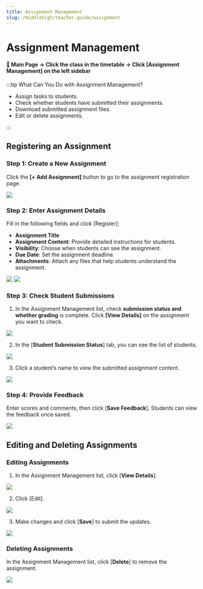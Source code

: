 ```yaml
---
title: Assignment Management
slug: /middlehigh/teacher-guide/assignment
---
```



# Assignment Management

#### 📍 Main Page → Click the class in the timetable → Click [Assignment Management] on the left sidebar

:::tip What Can You Do with Assignment Management?

- Assign tasks to students.
- Check whether students have submitted their assignments.
- Download submitted assignment files.
- Edit or delete assignments.

:::

## Registering an Assignment

### Step 1: Create a New Assignment

Click the **[+ Add Assignment]** button to go to the assignment registration page.

<Image src="/img/en/middlehigh/teacher/44-01.png" size="lg" />

### Step 2: Enter Assignment Details

Fill in the following fields and click [Register]:

- **Assignment Title**
- **Assignment Content**: Provide detailed instructions for students.
- **Visibility**: Choose when students can see the assignment.
- **Due Date**: Set the assignment deadline.
- **Attachments**: Attach any files that help students understand the assignment.

<Image src="/img/en/middlehigh/teacher/44-02.png" size="lg" />
<Image src="/img/en/middlehigh/teacher/44-03.png" size="lg" />

### Step 3: Check Student Submissions

1. In the Assignment Management list, check **submission status and whether grading** is complete. Click **[View Details]** on the assignment you want to check.

<Image src="/img/en/middlehigh/teacher/44-08.png" size="lg" />

2. In the [**Student Submission Status**] tab, you can see the list of students.

<Image src="/img/en/middlehigh/teacher/44-09.png" size="lg" />

3. Click a student’s name to view the submitted assignment content.

<Image src="/img/en/middlehigh/teacher/44-10.png" size="lg" />

### Step 4: Provide Feedback

Enter scores and comments, then click [**Save Feedback**]. Students can view the feedback once saved.

<Image src="/img/en/middlehigh/teacher/44-11.png" size="lg" />

## Editing and Deleting Assignments

### Editing Assignments

1. In the Assignment Management list, click [**View Details**].

<Image src="/img/en/middlehigh/teacher/44-04.png" size="lg" />

2. Click [Edit].

<Image src="/img/en/middlehigh/teacher/44-05.png" size="lg" />

3. Make changes and click [**Save**] to submit the updates.

<Image src="/img/en/middlehigh/teacher/44-06.png" size="lg" />

### Deleting Assignments

In the Assignment Management list, click [**Delete**] to remove the assignment.

<Image src="/img/en/middlehigh/teacher/44-07.png" size="lg" />
